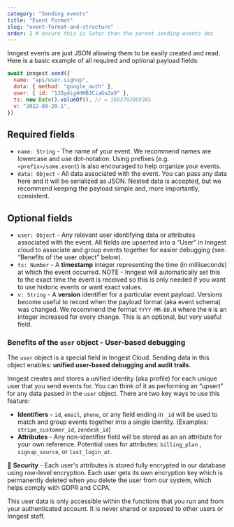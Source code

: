 ```yaml
---
category: "Sending events"
title: "Event Format"
slug: "event-format-and-structure"
order: 2 # ensure this is later than the parent sending-events doc
---
```


Inngest events are just JSON allowing them to be easily created and read. Here is a basic example of all required and optional payload fields:

```js
await inngest.send({
  name: "api/user.signup",
  data: { method: "google_auth" },
  user: { id: "1JDydig4HHBJCiaGu2a9" },
  ts: new Date().valueOf(), // = 1663702869305
  v: "2022-09-20.1",
})
```

## Required fields

- `name: String` - The name of your event. We recommend names are lowercase and use dot-notation. Using prefixes (e.g. `<prefix>/some.event`) is also encouraged to help organize your events.
- `data: Object` - All data associated with the event. You can pass any data here and it will be serialized as JSON. Nested data is accepted, but we recommend keeping the payload simple and, more importantly, consistent.

## Optional fields

- `user: Object` - Any relevant user identifying data or attributes associated with the event. All fields are upserted into a “User” in Inngest cloud to associate and group events together for easier debugging (see: “Benefits of the user object” below).
- `ts: Number` - A **timestamp** integer representing the time (in milliseconds) at which the event occurred. NOTE - Inngest will automatically set this to the exact time the event is received so this is only needed if you want to use historic events or want exact values.
- `v: String` - A **version** identifier for a particular event payload. Versions become useful to record when the payload format (aka event schema) was changed. We recommend the format `YYYY-MM-DD.N` where the `N` is an integer increased for every change. This is an optional, but very useful field.

### Benefits of the `user` object - User-based debugging

The `user` object is a special field in Inngest Cloud. Sending data in this object enables: **unified user-based debugging and audit trails**.

Inngest creates and stores a unified identity (aka profile) for each unique user that you send events for. You can think of it as performing an “upsert” for any data passed in the `user` object. There are two key ways to use this feature:

- **Identifiers** - `id`, `email`, `phone`, or any field ending in `_id` will be used to match and group events together into a single identity. (Examples: `stripe_customer_id`, `zendesk_id`)
- **Attributes** - Any non-identifier field will be stored as an an attribute for your own reference. Potential uses for attributes: `billing_plan` , `signup_source`, or `last_login_at`.

<aside>
  <p>🔐 <strong>Security</strong> - Each user's attributes is stored fully encrypted in our database using row-level encryption.  Each user gets its own encryption key which is permanently deleted when you delete the user from our system, which helps comply with GDPR and CCPA.</p>

  <p>This user data is only accessible within the functions that you run and from your authenticated account. It is never shared or exposed to other users or Inngest staff.</p>
</aside>
